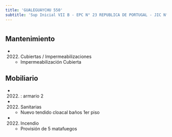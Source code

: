 ```yaml
---
title: 'GUALEGUAYCHU 550'
subtitle: 'Sup Inicial VII B - EPC N° 23 REPUBLICA DE PORTUGAL - JIC N° 03/18° EL JARDIN DE LA FLORESTA - CENOF CENTRO GUALEGUAYCHU'
---
```


#


## Mantenimiento

*  (2022) Cubiertas / Impermeabilizaciones 
    + Impermeabilización Cubierta


## Mobiliario

*  (2022) : armario 2 




*  (2022) Sanitarias 
    + Nuevo tendido cloacal baños 1er piso

*  (2022) Incendio 
    + Provisión de  5 matafuegos



